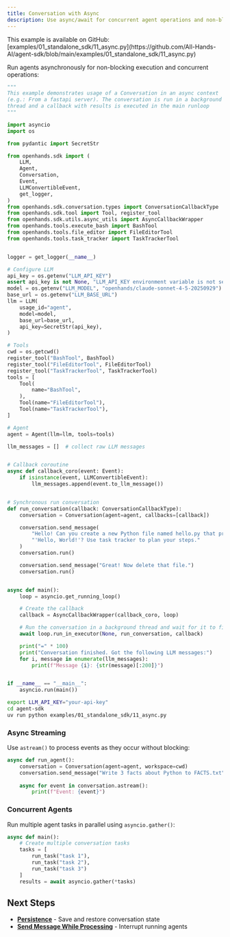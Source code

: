 ```yaml
---
title: Conversation with Async
description: Use async/await for concurrent agent operations and non-blocking execution.
---
```


<Note>
This example is available on GitHub: [examples/01_standalone_sdk/11_async.py](https://github.com/All-Hands-AI/agent-sdk/blob/main/examples/01_standalone_sdk/11_async.py)
</Note>

Run agents asynchronously for non-blocking execution and concurrent operations:

```python icon="python" expandable examples/01_standalone_sdk/11_async.py
"""
This example demonstrates usage of a Conversation in an async context
(e.g.: From a fastapi server). The conversation is run in a background
thread and a callback with results is executed in the main runloop
"""

import asyncio
import os

from pydantic import SecretStr

from openhands.sdk import (
    LLM,
    Agent,
    Conversation,
    Event,
    LLMConvertibleEvent,
    get_logger,
)
from openhands.sdk.conversation.types import ConversationCallbackType
from openhands.sdk.tool import Tool, register_tool
from openhands.sdk.utils.async_utils import AsyncCallbackWrapper
from openhands.tools.execute_bash import BashTool
from openhands.tools.file_editor import FileEditorTool
from openhands.tools.task_tracker import TaskTrackerTool


logger = get_logger(__name__)

# Configure LLM
api_key = os.getenv("LLM_API_KEY")
assert api_key is not None, "LLM_API_KEY environment variable is not set."
model = os.getenv("LLM_MODEL", "openhands/claude-sonnet-4-5-20250929")
base_url = os.getenv("LLM_BASE_URL")
llm = LLM(
    usage_id="agent",
    model=model,
    base_url=base_url,
    api_key=SecretStr(api_key),
)

# Tools
cwd = os.getcwd()
register_tool("BashTool", BashTool)
register_tool("FileEditorTool", FileEditorTool)
register_tool("TaskTrackerTool", TaskTrackerTool)
tools = [
    Tool(
        name="BashTool",
    ),
    Tool(name="FileEditorTool"),
    Tool(name="TaskTrackerTool"),
]

# Agent
agent = Agent(llm=llm, tools=tools)

llm_messages = []  # collect raw LLM messages


# Callback coroutine
async def callback_coro(event: Event):
    if isinstance(event, LLMConvertibleEvent):
        llm_messages.append(event.to_llm_message())


# Synchronous run conversation
def run_conversation(callback: ConversationCallbackType):
    conversation = Conversation(agent=agent, callbacks=[callback])

    conversation.send_message(
        "Hello! Can you create a new Python file named hello.py that prints "
        "'Hello, World!'? Use task tracker to plan your steps."
    )
    conversation.run()

    conversation.send_message("Great! Now delete that file.")
    conversation.run()


async def main():
    loop = asyncio.get_running_loop()

    # Create the callback
    callback = AsyncCallbackWrapper(callback_coro, loop)

    # Run the conversation in a background thread and wait for it to finish...
    await loop.run_in_executor(None, run_conversation, callback)

    print("=" * 100)
    print("Conversation finished. Got the following LLM messages:")
    for i, message in enumerate(llm_messages):
        print(f"Message {i}: {str(message)[:200]}")


if __name__ == "__main__":
    asyncio.run(main())
```

```bash Running the Example
export LLM_API_KEY="your-api-key"
cd agent-sdk
uv run python examples/01_standalone_sdk/11_async.py
```

### Async Streaming

Use `astream()` to process events as they occur without blocking:

```python highlight={4-5}
async def run_agent():
    conversation = Conversation(agent=agent, workspace=cwd)
    conversation.send_message("Write 3 facts about Python to FACTS.txt")
    
    async for event in conversation.astream():
        print(f"Event: {event}")
```

### Concurrent Agents

Run multiple agent tasks in parallel using `asyncio.gather()`:

```python highlight={4-7}
async def main():
    # Create multiple conversation tasks
    tasks = [
        run_task("task 1"),
        run_task("task 2"),
        run_task("task 3")
    ]
    results = await asyncio.gather(*tasks)
```

## Next Steps

- **[Persistence](/sdk/guides/persistence)** - Save and restore conversation state
- **[Send Message While Processing](/sdk/guides/send-message-while-processing)** - Interrupt running agents
